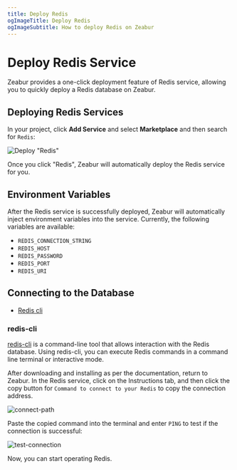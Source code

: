 ```yaml
---
title: Deploy Redis
ogImageTitle: Deploy Redis
ogImageSubtitle: How to deploy Redis on Zeabur
---
```


<WorkingInProgress />

# Deploy Redis Service

Zeabur provides a one-click deployment feature of Redis service, allowing you to quickly deploy a Redis database on Zeabur.

## Deploying Redis Services

In your project, click **Add Service** and select **Marketplace** and then search for `Redis`:

![Deploy "Redis"](/databases/redis/deploy-redis.gif)

Once you click "Redis", Zeabur will automatically deploy the Redis service for you.

## Environment Variables

After the Redis service is successfully deployed, Zeabur will automatically inject environment variables into the service. Currently, the following variables are available:

- `REDIS_CONNECTION_STRING`
- `REDIS_HOST`
- `REDIS_PASSWORD`
- `REDIS_PORT`
- `REDIS_URI`

## Connecting to the Database

- [Redis cli](https://docs.redis.com/latest/rs/references/cli-utilities/redis-cli/)

### redis-cli

[redis-cli](https://www.mongodb.com/docs/mongodb-shell/) is a command-line tool that allows interaction with the Redis database. Using redis-cli, you can execute Redis commands in a command line terminal or interactive mode.

After downloading and installing as per the documentation, return to Zeabur. In the Redis service, click on the Instructions tab, and then click the copy button for `Command to connect to your Redis` to copy the connection address.

![connect-path](/databases/redis/redis-connect-path.png)

Paste the copied command into the terminal and enter `PING` to test if the connection is successful:

![test-connection](/databases/redis/redis-test-connection.png)

Now, you can start operating Redis.
